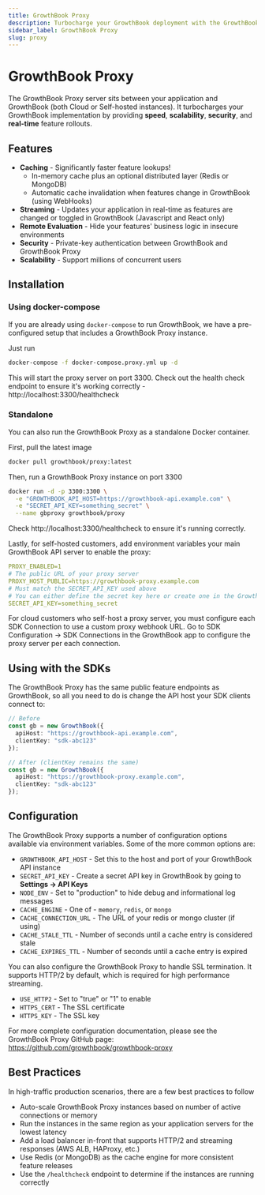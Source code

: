 ```yaml
---
title: GrowthBook Proxy
description: Turbocharge your GrowthBook deployment with the GrowthBook Proxy server
sidebar_label: GrowthBook Proxy
slug: proxy
---
```


# GrowthBook Proxy

The GrowthBook Proxy server sits between your application and GrowthBook (both Cloud or Self-hosted instances). It turbocharges your GrowthBook implementation by providing **speed**, **scalability**, **security**, and **real-time** feature rollouts.

## Features

- **Caching** - Significantly faster feature lookups!
  - In-memory cache plus an optional distributed layer (Redis or MongoDB)
  - Automatic cache invalidation when features change in GrowthBook (using WebHooks)
- **Streaming** - Updates your application in real-time as features are changed or toggled in GrowthBook (Javascript and React only)
- **Remote Evaluation** - Hide your features' business logic in insecure environments
- **Security** - Private-key authentication between GrowthBook and GrowthBook Proxy
- **Scalability** - Support millions of concurrent users

## Installation

### Using docker-compose

If you are already using `docker-compose` to run GrowthBook, we have a pre-configured setup that includes a GrowthBook Proxy instance.

Just run

```bash
docker-compose -f docker-compose.proxy.yml up -d
```

This will start the proxy server on port 3300. Check out the health check endpoint to ensure it's working correctly - http://localhost:3300/healthcheck

### Standalone

You can also run the GrowthBook Proxy as a standalone Docker container.

First, pull the latest image

```bash
docker pull growthbook/proxy:latest
```

Then, run a GrowthBook Proxy instance on port 3300

```bash
docker run -d -p 3300:3300 \
  -e "GROWTHBOOK_API_HOST=https://growthbook-api.example.com" \
  -e "SECRET_API_KEY=something_secret" \
  --name gbproxy growthbook/proxy
```

Check http://localhost:3300/healthcheck to ensure it's running correctly.

Lastly, for self-hosted customers, add environment variables your main GrowthBook API server to enable the proxy:

```yml
PROXY_ENABLED=1
# The public URL of your proxy server
PROXY_HOST_PUBLIC=https://growthbook-proxy.example.com
# Must match the SECRET_API_KEY used above
# You can either define the secret key here or create one in the GrowthBook UI
SECRET_API_KEY=something_secret
```

For cloud customers who self-host a proxy server, you must configure each SDK Connection to use a custom proxy webhook URL.
Go to SDK Configuration -> SDK Connections in the GrowthBook app to configure the proxy server per each connection.

## Using with the SDKs

The GrowthBook Proxy has the same public feature endpoints as GrowthBook, so all you need to do is change the API host your SDK clients connect to:

```ts
// Before
const gb = new GrowthBook({
  apiHost: "https://growthbook-api.example.com",
  clientKey: "sdk-abc123"
});

// After (clientKey remains the same)
const gb = new GrowthBook({
  apiHost: "https://growthbook-proxy.example.com",
  clientKey: "sdk-abc123"
});
```

## Configuration

The GrowthBook Proxy supports a number of configuration options available via environment variables. Some of the more common
options are:

- `GROWTHBOOK_API_HOST` - Set this to the host and port of your GrowthBook API instance
- `SECRET_API_KEY` - Create a secret API key in GrowthBook by going to **Settings -> API Keys**
- `NODE_ENV` - Set to "production" to hide debug and informational log messages
- `CACHE_ENGINE` - One of - `memory`, `redis`, or `mongo`
- `CACHE_CONNECTION_URL` - The URL of your redis or mongo cluster (if using)
- `CACHE_STALE_TTL` - Number of seconds until a cache entry is considered stale
- `CACHE_EXPIRES_TTL` - Number of seconds until a cache entry is expired

You can also configure the GrowthBook Proxy to handle SSL termination. It supports HTTP/2 by default, which is required for high performance streaming.

- `USE_HTTP2` - Set to "true" or "1" to enable
- `HTTPS_CERT` - The SSL certificate
- `HTTPS_KEY` - The SSL key

For more complete configuration documentation, please see the GrowthBook Proxy GitHub page:
https://github.com/growthbook/growthbook-proxy

## Best Practices

In high-traffic production scenarios, there are a few best practices to follow

- Auto-scale GrowthBook Proxy instances based on number of active connections or memory
- Run the instances in the same region as your application servers for the lowest latency
- Add a load balancer in-front that supports HTTP/2 and streaming responses (AWS ALB, HAProxy, etc.)
- Use Redis (or MongoDB) as the cache engine for more consistent feature releases
- Use the `/healthcheck` endpoint to determine if the instances are running correctly
